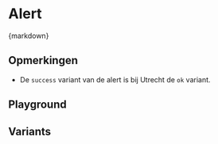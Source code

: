 
<Meta of={AlertStories} />

# Alert

<CitationDocumentation
  component="Utrecht Alert"
  url="https://nl-design-system.github.io/utrecht/storybook-css/index.html?path=/docs/css-alert--docs"
/>

<Markdown>{markdown}</Markdown>

## Opmerkingen

- De `success` variant van de alert is bij Utrecht de `ok` variant.

## Playground

<Canvas of={AlertStories.Playground} />
<Controls of={AlertStories.Playground} />

## Variants

<Canvas of={AlertStories.InfoAlert} />
<Canvas of={AlertStories.SuccessAlert} />
<Canvas of={AlertStories.WarningAlert} />
<Canvas of={AlertStories.ErrorAlert} />
